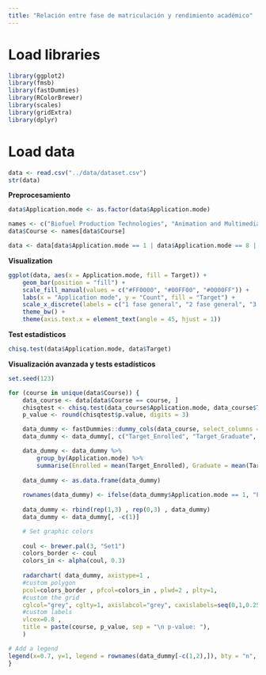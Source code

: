 ```yaml
---
title: "Relación entre fase de matriculación y rendimiento académico"
---
```


# Load libraries

```r
library(ggplot2)
library(fmsb)
library(fastDummies)
library(RColorBrewer)
library(scales)
library(gridExtra)
library(dplyr)
```

# Load data

```r
data <- read.csv("../data/dataset.csv")
str(data)
```

**Preprocesamiento**

```r
data$Application.mode <- as.factor(data$Application.mode)
```

```r
names <- c("Biofuel Production Technologies", "Animation and Multimedia Design", "Social Service (evening attendance)", "Agronomy", "Communication Design", "Veterinary Nursing", "Informatics Engineering", "Equiniculture", "Management", "Social Service", "Tourism", "Nursing", "Oral Hygiene", "Advertising and Marketing Management", "Journalism and Communication", "Basic Education", "Management (evening attendance)")
data$Course <- names[data$Course]
```

```r
data <- data[data$Application.mode == 1 | data$Application.mode == 8 | data$Application.mode == 9, ]
```

**Visualization**

```r
ggplot(data, aes(x = Application.mode, fill = Target)) +
    geom_bar(position = "fill") +
    scale_fill_manual(values = c("#FF0000", "#00FF00", "#0000FF")) +
    labs(x = "Application mode", y = "Count", fill = "Target") +
    scale_x_discrete(labels = c("1 fase general", "2 fase general", "3 fase general")) +
    theme_bw() +
    theme(axis.text.x = element_text(angle = 45, hjust = 1))
```
**Test estadísticos**

```r
chisq.test(data$Application.mode, data$Target)
```

**Visualización avanzada y tests estadísticos**

```r
set.seed(123)

for (course in unique(data$Course)) {
    data_course <- data[data$Course == course, ]
    chisqtest <- chisq.test(data_course$Application.mode, data_course$Target)
    p_value <- round(chisqtest$p.value, digits = 3)

    data_dummy <- fastDummies::dummy_cols(data_course, select_columns = "Target")
    data_dummy <- data_dummy[, c("Target_Enrolled", "Target_Graduate", "Target_Dropout", "Application.mode", "Course")]

    data_dummy <- data_dummy %>%
        group_by(Application.mode) %>%
        summarise(Enrolled = mean(Target_Enrolled), Graduate = mean(Target_Graduate), Dropout = mean(Target_Dropout))
    
    data_dummy <- as.data.frame(data_dummy)
    
    rownames(data_dummy) <- ifelse(data_dummy$Application.mode == 1, "Fase general 1", ifelse(data_dummy$Application.mode == 8, "Fase general 2", "Fase general 3"))
    
    data_dummy <- rbind(rep(1,3) , rep(0,3) , data_dummy)
    data_dummy <- data_dummy[, -c(1)]

    # Set graphic colors
  
    coul <- brewer.pal(3, "Set1")
    colors_border <- coul
    colors_in <- alpha(coul, 0.3)
    
    radarchart( data_dummy, axistype=1 , 
    #custom polygon
    pcol=colors_border , pfcol=colors_in , plwd=2 , plty=1,
    #custom the grid
    cglcol="grey", cglty=1, axislabcol="grey", caxislabels=seq(0,1,0.25), cglwd=0.8,
    #custom labels
    vlcex=0.8 ,
    title = paste(course, p_value, sep = "\n p-value: "),
    )

# Add a legend
legend(x=0.7, y=1, legend = rownames(data_dummy[-c(1,2),]), bty = "n", pch=20, col=colors_in , text.col = "black", cex=1, pt.cex=2)
}
```
